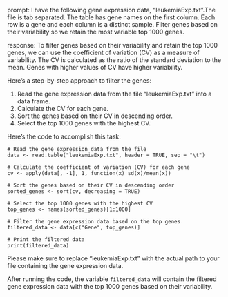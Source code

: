 prompt:
I have the following gene expression data, "leukemiaExp.txt".The file is tab separated. The table has gene names on the first column. Each row is a gene and each column is a distinct sample.  Filter genes based on their variability so we retain the most variable top 1000 genes. 

response:
To filter genes based on their variability and retain the top 1000 genes, we can use the coefficient of variation (CV) as a measure of variability. The CV is calculated as the ratio of the standard deviation to the mean. Genes with higher values of CV have higher variability.

Here's a step-by-step approach to filter the genes:

1. Read the gene expression data from the file "leukemiaExp.txt" into a data frame.
2. Calculate the CV for each gene.
3. Sort the genes based on their CV in descending order.
4. Select the top 1000 genes with the highest CV.

Here's the code to accomplish this task:

```
# Read the gene expression data from the file
data <- read.table("leukemiaExp.txt", header = TRUE, sep = "\t")

# Calculate the coefficient of variation (CV) for each gene
cv <- apply(data[, -1], 1, function(x) sd(x)/mean(x))

# Sort the genes based on their CV in descending order
sorted_genes <- sort(cv, decreasing = TRUE)

# Select the top 1000 genes with the highest CV
top_genes <- names(sorted_genes)[1:1000]

# Filter the gene expression data based on the top genes
filtered_data <- data[c("Gene", top_genes)]

# Print the filtered data
print(filtered_data)
```

Please make sure to replace "leukemiaExp.txt" with the actual path to your file containing the gene expression data.

After running the code, the variable `filtered_data` will contain the filtered gene expression data with the top 1000 genes based on their variability.
